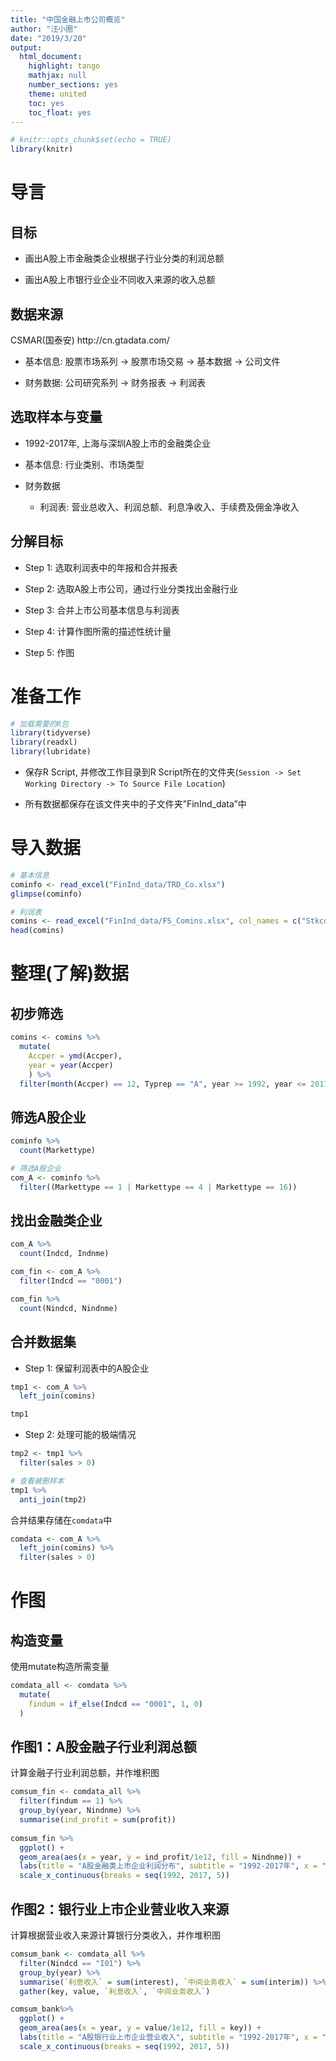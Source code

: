```yaml
---
title: "中国金融上市公司概览"
author: "汪小圈"
date: "2019/3/20"
output:
  html_document:
    highlight: tango
    mathjax: null
    number_sections: yes
    theme: united
    toc: yes
    toc_float: yes
---
```


```r
# knitr::opts_chunk$set(echo = TRUE)
library(knitr)
```

# 导言

## 目标

- 画出A股上市金融类企业根据子行业分类的利润总额

- 画出A股上市银行业企业不同收入来源的收入总额

## 数据来源

CSMAR(国泰安) http://cn.gtadata.com/

- 基本信息: 股票市场系列 -> 股票市场交易 -> 基本数据 -> 公司文件

- 财务数据: 公司研究系列 -> 财务报表 -> 利润表


## 选取样本与变量

- 1992-2017年, 上海与深圳A股上市的金融类企业

- 基本信息: 行业类别、市场类型

- 财务数据
    
    - 利润表: 营业总收入、利润总额、利息净收入、手续费及佣金净收入

## 分解目标

- Step 1: 选取利润表中的年报和合并报表

- Step 2: 选取A股上市公司，通过行业分类找出金融行业

- Step 3: 合并上市公司基本信息与利润表

- Step 4: 计算作图所需的描述性统计量

- Step 5: 作图


# 准备工作
```r
# 加载需要的R包
library(tidyverse)
library(readxl)
library(lubridate)
```

- 保存R Script, 并修改工作目录到R Script所在的文件夹(`Session -> Set Working Directory -> To Source File Location`)

- 所有数据都保存在该文件夹中的子文件夹"FinInd_data"中


# 导入数据
```r
# 基本信息
cominfo <- read_excel("FinInd_data/TRD_Co.xlsx")
glimpse(cominfo)

# 利润表
comins <- read_excel("FinInd_data/FS_Comins.xlsx", col_names = c("Stkcd", "Accper", "Typrep", "sales", "interest", "interim", "profit"), skip = 3)
head(comins)
```


# 整理(了解)数据

## 初步筛选
```r
comins <- comins %>% 
  mutate(
    Accper = ymd(Accper),
    year = year(Accper)
    ) %>% 
  filter(month(Accper) == 12, Typrep == "A", year >= 1992, year <= 2017)
```

## 筛选A股企业
```r
cominfo %>% 
  count(Markettype)

# 筛选A股企业
com_A <- cominfo %>% 
  filter((Markettype == 1 | Markettype == 4 | Markettype == 16))
```

## 找出金融类企业
```r
com_A %>% 
  count(Indcd, Indnme)

com_fin <- com_A %>% 
  filter(Indcd == "0001")

com_fin %>% 
  count(Nindcd, Nindnme)
```


## 合并数据集

- Step 1: 保留利润表中的A股企业
```r
tmp1 <- com_A %>% 
  left_join(comins)

tmp1
```

- Step 2: 处理可能的极端情况
```r
tmp2 <- tmp1 %>% 
  filter(sales > 0)

# 查看被删样本
tmp1 %>% 
  anti_join(tmp2)
```


合并结果存储在`comdata`中
```r
comdata <- com_A %>% 
  left_join(comins) %>% 
  filter(sales > 0) 
```

# 作图

## 构造变量

使用mutate构造所需变量
```r
comdata_all <- comdata %>% 
  mutate(
    findum = if_else(Indcd == "0001", 1, 0)
  )
```

## 作图1：A股金融子行业利润总额

计算金融子行业利润总额，并作堆积图
```r
comsum_fin <- comdata_all %>% 
  filter(findum == 1) %>% 
  group_by(year, Nindnme) %>% 
  summarise(ind_profit = sum(profit))
  
comsum_fin %>% 
  ggplot() +
  geom_area(aes(x = year, y = ind_profit/1e12, fill = Nindnme)) +
  labs(title = "A股金融类上市企业利润分布", subtitle = "1992-2017年", x = "", y = "金融子行业利润总额(万亿元)", caption = "数据来源: CSMAR", fill = "金融子行业") +
  scale_x_continuous(breaks = seq(1992, 2017, 5))
```


## 作图2：银行业上市企业营业收入来源

计算根据营业收入来源计算银行分类收入，并作堆积图
```r
comsum_bank <- comdata_all %>% 
  filter(Nindcd == "I01") %>% 
  group_by(year) %>% 
  summarise(`利息收入` = sum(interest), `中间业务收入` = sum(interim)) %>% 
  gather(key, value, `利息收入`, `中间业务收入`) 

comsum_bank%>% 
  ggplot() +
  geom_area(aes(x = year, y = value/1e12, fill = key)) +
  labs(title = "A股银行业上市企业营业收入", subtitle = "1992-2017年", x = "", y = "银行业收入总额(万亿元)", caption = "数据来源: CSMAR", fill = "收入来源") +
  scale_x_continuous(breaks = seq(1992, 2017, 5))
```